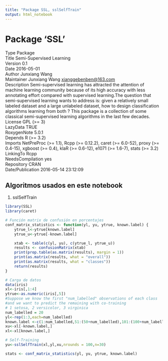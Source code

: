 ```yaml
---
title: "Package SSL, sslSelfTrain"
output: html_notebook
---
```

# Package ‘SSL’

Type Package<br>
Title Semi-Supervised Learning<br>
Version 0.1<br>
Date 2016-05-01<br>
Author Junxiang Wang<br>
Maintainer Junxiang Wang <xianggebenben@163.com><br>
Description Semi-supervised learning has attracted the attention of machine learning community because of its high accuracy with less annotating effort compared with supervised learning.The question that semi-supervised learning wants to address is: given a relatively small labeled dataset and a large unlabeled dataset, how to design classification algorithms learning from both ? This package is a collection of some classical semi-supervised learning algorithms in the last few decades.<br>
License GPL (>= 3)<br>
LazyData TRUE<br>
RoxygenNote 5.0.1<br>
Depends R (>= 3.2)<br>
Imports NetPreProc (>= 1.1), Rcpp (>= 0.12.2), caret (>= 6.0-52),
proxy (>= 0.4-15), xgboost (>= 0.4), klaR (>= 0.6-12), e1071
(>= 1.6-7), stats (>= 3.2)<br>
LinkingTo Rcpp<br>
NeedsCompilation yes<br>
Repository CRAN<br>
Date/Publication 2016-05-14 23:12:09<br>

## Algoritmos usados en este notebook
1. sslSelfTrain
```r
library(SSL)
library(caret)
```
```r
# Función matrix de confusión en porcentajes
conf_matrix_statistics <- function(yl, yu, ytrue, known.label) {
    ytrue_l<-ytrue[known.label]
    ytrue_u<-ytrue[-known.label]

    xtab <- table(c(yl, yu), c(ytrue_l, ytrue_u))
    results <- confusionMatrix(xtab)
    print(prop.table(as.matrix(results), margin = 1))
    print(as.matrix(results, what = "overall"))
    print(as.matrix(results, what = "classes"))
    return(results)
}
```
```r
# Carga de datos
data(iris)
xl<-iris[,1:4]
ytrue<-as.numeric(iris[,5])
#Suppose we know the first "num_labelled" observations of each class
#and we want to predict the remaining with co-training
# 1 setosa, 2 versicolor, 3 virginica
num_labelled = 20
yl<-rep(1:3,each=num_labelled)
known.label <-c(1:num_labelled,51:(50+num_labelled),101:(100+num_labelled))
xu<-xl[-known.label,]
xl<-xl[known.label,]
```
```r
# Self-Training
yu<-sslSelfTrain(xl,yl,xu,nrounds = 100,n=30)

stats <- conf_matrix_statistics(yl, yu, ytrue, known.label)
```

